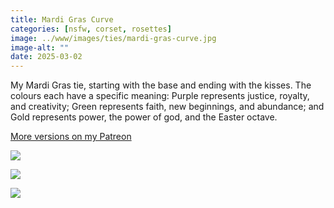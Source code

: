 ```yaml
---
title: Mardi Gras Curve
categories: [nsfw, corset, rosettes]
image: ../www/images/ties/mardi-gras-curve.jpg
image-alt: ""
date: 2025-03-02
---
```


My Mardi Gras tie, starting with the base and ending with the kisses. The colours each have a specific meaning: Purple represents justice, royalty, and creativity; Green represents faith, new beginnings, and abundance; and Gold represents power, the power of god, and the Easter octave.

[More versions on my Patreon](https://www.patreon.com/posts/mardi-gras-tie-127206797?utm_medium=clipboard_copy&utm_source=copyLink&utm_campaign=postshare_creator&utm_content=join_link)

::: {layout-ncol=3}

![](../www/images/ties/mardi-gras-arms.jpg)

![](../www/images/ties/mardi-gras-curve.jpg)

![](../www/images/ties/mardi-gras-cover.jpg)

:::

<!--

![](../www/images/ties/mardi-gras-base.jpg)




![](../www/images/ties/mardi-gras-below.jpg)



![](../www/images/ties/mardi-gras-hands.jpg)

![](../www/images/ties/mardi-gras-rope-kisses.jpg)

-->

